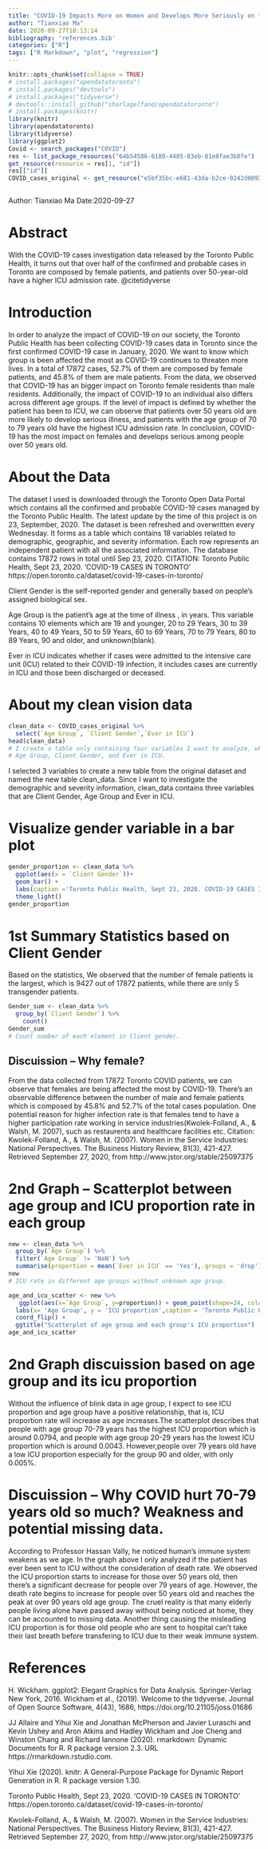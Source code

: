 ```yaml
---
title: "COVID-19 Impacts More on Women and Develops More Seriously on the Old"
author: "Tianxiao Ma"
date: 2020-09-27T18:13:14
bibliography: 'references.bib'
categories: ["R"]
tags: ["R Markdown", "plot", "regression"]
---
```


```r
knitr::opts_chunk$set(collapse = TRUE)
# install.packages("opendatatoronto")
# install.packages("devtools")
# install.packages("tidyverse")
# devtools::install_github("sharlagelfand/opendatatoronto")
# install.packages(knitr)
library(knitr)
library(opendatatoronto)
library(tidyverse)
library(ggplot2)
Covid <- search_packages("COVID")
res <- list_package_resources("64b54586-6180-4485-83eb-81e8fae3b8fe")
get_resource(resource = res[1, "id"])
res[["id"]]
COVID_cases_original <- get_resource("e5bf35bc-e681-43da-b2ce-0242d00922ad")
```
```
```
Author: Tianxiao Ma
Date:2020-09-27

# Abstract

  With the COVID-19 cases investigation data released by the Toronto Public
  Health, it turns out that over half of the confirmed and probable cases in Toronto
  are composed by female patients, and patients over 50-year-old have a higher ICU
  admission rate.
  @citetidyverse

# Introduction

  In order to analyze the impact of COVID-19 on our society, the Toronto Public Health has been collecting COVID-19 cases data in Toronto since the first confirmed COVID-19 case in January, 2020. We want to know which group is been affected the most as COVID-19 continues to threaten more lives. In a total of 17872 cases, 52.7% of them are composed by female patients, and 45.8% of them are male patients. From the data, we observed that COVID-19 has an bigger impact on Toronto female residents than male residents. Additionally, the impact of COVID-19 to an individual also differs across different age groups. If the level of impact is defined by whether the patient has been to ICU, we can observe that patients over 50 years old are more likely to develop serious illness, and patients with the age group of 70 to 79 years old have the highest ICU admission rate. In conclusion, COVID-19 has the most impact on females and develops serious among people over 50 years old.
  
# About the Data
  The dataset I used is downloaded through the Toronto Open Data Portal which contains
all the confirmed and probable COVID-19 cases managed by the Toronto Public Health. The latest update by the time of this project is on 23, September, 2020.
The dataset is been refreshed and overwritten every Wednesday. It forms as a table which contains 18 variables related to demographic, geographic, and severity information. Each row represents an 
independent patient with all the associated information. 
  The database contains 17872 rows in total until Sep 23, 2020.
  CITATION: Toronto Public Health, Sept 23, 2020. ‘COVID-19 CASES IN TORONTO’ https://open.toronto.ca/dataset/covid-19-cases-in-toronto/

  Client Gender is the self-reported gender and generally based on people's assigned biological sex.

  Age Group is the patient's age at the time of illness , in years. This variable contains 10 elements which are 19 and younger, 20 to 29 Years, 30 to 39 Years, 40 to 49 Years, 50 to 59 Years, 60 to 69 Years, 70 to 79 Years, 80 to 89 Years, 90 and older, and unknown(blank).

  Ever in ICU indicates whether if cases were admitted to the intensive care unit (ICU) 
related to their COVID-19 infection, it includes cases are currently in ICU and those been discharged or deceased. 

# About my clean vision data  
```r
clean_data <- COVID_cases_original %>%
  select(`Age Group`, `Client Gender`,`Ever in ICU`)
head(clean_data)
# I create a table only containing four variables I want to analyze, which are 
# Age Group, Client Gender, and Ever in ICU.
```
  I selected 3 variables to create a new table from the original dataset and 
named the new table clean_data. Since I want to investigate the demographic and
severity information, clean_data contains three variables that are 
Client Gender, Age Group and Ever in ICU. 

# Visualize gender variable in a bar plot
```r
gender_proportion <- clean_data %>%
  ggplot(aes(x = `Client Gender`))+
  geom_bar() +
  labs(caption ='Toronto Public Health, Sept 23, 2020. COVID-19 CASES IN TORONTO')+ 
  theme_light()
gender_proportion
```

# 1st Summary Statistics based on Client Gender
  Based on the statistics, We observed that the number of female patients is the largest, which is 9427 out of 17872 patients, while there are only 5 transgender patients. 
```r
Gender_sum <- clean_data %>%
  group_by(`Client Gender`) %>% 
    count()
Gender_sum
# Count number of each element in Client gender.
```
  
## Discuission -- Why female? 
  From the data collected from 17872 Toronto COVID patients, we can observe that females are being affected the most by COVID-19. There's an observable difference between the number of male and female patients which is composed by 45.8% and 52.7% of the total cases population. One potential reason for higher infection rate is 
that females tend to have a higher participation rate working in service industries(Kwolek-Folland, A., & Walsh, M. 2007), such as restaurents and healthcare facilities etc.
  Citation: Kwolek-Folland, A., & Walsh, M. (2007). Women in the Service Industries: National Perspectives. The Business History Review, 81(3), 421-427. Retrieved September 27, 2020, from http://www.jstor.org/stable/25097375

# 2nd Graph -- Scatterplot between age group and ICU proportion rate in each group
```r
new <- clean_data %>%
  group_by(`Age Group`) %>%
  filter(`Age Group` != 'NaN') %>%
  summarise(proportion = mean(`Ever in ICU` == 'Yes'),.groups = 'drop')
new
# ICU rate in different age groups without unknown age group.

age_and_icu_scatter <- new %>%
   ggplot(aes(x=`Age Group`, y=proportion)) + geom_point(shape=24, color="red")+
  labs(x= 'Age Group', y = 'ICU proportion',caption = 'Toronto Public Health, Sept 23, 2020. COVID-19 CASES IN TORONTO')+
  coord_flip() +
  ggtitle("Scatterplot of age group and each group's ICU proportion")
age_and_icu_scatter

```

# 2nd Graph discuission based on age group and its icu proportion
  Without the influence of blink data in age group, I expect to see ICU proportion
  and age group have a positive relationship, that is, ICU proportion rate 
  will increase as age increases.The scatterplot describes that people
  with age group 70-79 years has the highest ICU proportion which is around 0.0794,
  and people with age group 20-29 years has the lowest ICU proportion which is 
  around 0.0043. However,people over 79 years old have a low 
  ICU proportion especially for the group 90 and older, with only 0.005%.

# Discuission -- Why COVID hurt 70-79 years old so much? Weakness and potential missing data.
  According to Professor Hassan Vally, he noticed human's immune system weakens 
  as we age. In the graph above I only analyzed if the patient has ever been sent to ICU 
  without the consideration of death rate. We observed the ICU proportion starts 
  to increase for those over 50 years old, then there's a significant decrease 
  for people over 79 years of age. However, the death rate begins to increase for
  people over 50 years old and reaches the peak at over 90 years old age group. 
  The cruel reality is that many elderly people living alone have passed away without
  being noticed at home, they can be accounted to missing data.
  Another thing causing the misleading ICU proportion is for those old people
  who are sent to hospital can't take their last breath before transfering to ICU
  due to their weak immune system.
  
# References
  H. Wickham. ggplot2: Elegant Graphics for Data Analysis. Springer-Verlag New York, 2016.
  Wickham et al., (2019). Welcome to the tidyverse. Journal of Open Source Software, 4(43), 1686,
  https://doi.org/10.21105/joss.01686
  
  JJ Allaire and Yihui Xie and Jonathan McPherson and Javier Luraschi and Kevin Ushey and Aron Atkins
  and Hadley Wickham and Joe Cheng and Winston Chang and Richard Iannone (2020). rmarkdown: Dynamic
  Documents for R. R package version 2.3. URL https://rmarkdown.rstudio.com.
  
  Yihui Xie (2020). knitr: A General-Purpose Package for Dynamic Report Generation in R. R package
  version 1.30.
  
  Toronto Public Health, Sept 23, 2020. 'COVID-19 CASES IN TORONTO'
  https://open.toronto.ca/dataset/covid-19-cases-in-toronto/
  
  Kwolek-Folland, A., & Walsh, M. (2007). Women in the Service Industries: 
  National Perspectives. The Business History Review, 81(3), 421-427. 
  Retrieved September 27, 2020, from http://www.jstor.org/stable/25097375